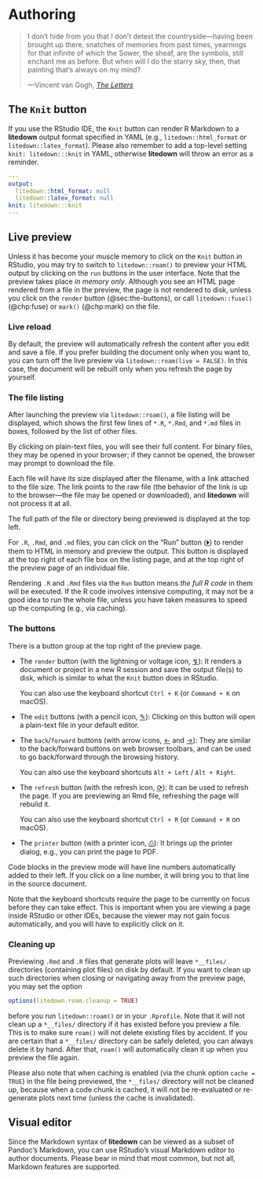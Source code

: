 # Authoring

::: epigraph
> I don’t hide from you that I don’t detest the countryside—having been brought
> up there, snatches of memories from past times, yearnings for that infinite of
> which the Sower, the sheaf, are the symbols, still enchant me as before. But
> when will I do the starry sky, then, that painting that’s always on my mind?
>
> ---Vincent van Gogh, [*The
> Letters*](https://vangoghletters.org/vg/letters/let628/letter.html)
:::

## The `Knit` button {#sec:knit-button}

If you use the RStudio IDE, the `Knit` button can render R Markdown to a
**litedown** output format specified in YAML (e.g., `litedown::html_format` or
`litedown::latex_format`). Please also remember to add a top-level setting
`knit: litedown:::knit` in YAML, otherwise **litedown** will throw an error as a
reminder.

``` yaml
---
output:
  litedown::html_format: null
  litedown::latex_format: null
knit: litedown:::knit
---
```

## Live preview

Unless it has become your muscle memory to click on the `Knit` button in
RStudio, you may try to switch to `litedown::roam()` to preview your HTML output
by clicking on the `run` buttons in the user interface. Note that the preview
takes place *in memory only*. Although you see an HTML page rendered from a file
in the preview, the page is not rendered to disk, unless you click on the
`render` button (@sec:the-buttons), or call `litedown::fuse()` (@chp:fuse) or
`mark()` (@chp:mark) on the file.

### Live reload

By default, the preview will automatically refresh the content after you edit
and save a file. If you prefer building the document only when you want to, you
can turn off the live preview via `litedown::roam(live = FALSE)`. In this case,
the document will be rebuilt only when you refresh the page by yourself.

### The file listing

After launching the preview via `litedown::roam()`, a file listing will be
displayed, which shows the first few lines of `*.R`, `*.Rmd`, and `*.md` files
in boxes, followed by the list of other files.

By clicking on plain-text files, you will see their full content. For binary
files, they may be opened in your browser; if they cannot be opened, the browser
may prompt to download the file.

Each file will have its size displayed after the filename, with a link attached
to the file size. The link points to the raw file (the behavior of the link is
up to the browser—the file may be opened or downloaded), and **litedown** will
not process it at all.

The full path of the file or directory being previewed is displayed at the top
left.

For `.R`, `.Rmd`, and `.md` files, you can click on the "Run" button
([⏵](){.larger}) to render them to HTML in memory and preview the output. This
button is displayed at the top right of each file box on the listing page, and
at the top right of the preview page of an individual file.

::: callout-caution
Rendering `.R` and `.Rmd` files via the `Run` button means *the full R code* in
them will be executed. If the R code involves intensive computing, it may not be
a good idea to run the whole file, unless you have taken measures to speed up
the computing (e.g., via caching).
:::

### The buttons

There is a button group at the top right of the preview page.

-   The `render` button (with the lightning or voltage icon, [↯](){.larger}): It
    renders a document or project in a new R session and save the output file(s)
    to disk, which is similar to what the `Knit` button does in RStudio.

    You can also use the keyboard shortcut `Ctrl + K` (or `Command + K` on
    macOS).

-   The `edit` buttons (with a pencil icon, [✎](){.larger}): Clicking on this
    button will open a plain-text file in your default editor.

-   The `back`/`forward` buttons (with arrow icons, [←](){.larger} and
    [→](){.larger}): They are similar to the back/forward buttons on web browser
    toolbars, and can be used to go back/forward through the browsing history.

    You can also use the keyboard shortcuts `Alt + Left` / `Alt + Right`.

-   The `refresh` button (with the refresh icon, [⟳](){.larger}): It can be used
    to refresh the page. If you are previewing an Rmd file, refreshing the page
    will rebuild it.

    You can also use the keyboard shortcut `Ctrl + R` (or `Command + R` on
    macOS).

-   The `printer` button (with a printer icon, [⎙](){.larger}): It brings up the
    printer dialog, e.g., you can print the page to PDF.

Code blocks in the preview mode will have line numbers automatically added to
their left. If you click on a line number, it will bring you to that line in the
source document.

Note that the keyboard shortcuts require the page to be currently on focus
before they can take effect. This is important when you are viewing a page
inside RStudio or other IDEs, because the viewer may not gain focus
automatically, and you will have to explicitly click on it.

### Cleaning up

Previewing `.Rmd` and `.R` files that generate plots will leave `*__files/`
directories (containing plot files) on disk by default. If you want to clean up
such directories when closing or navigating away from the preview page, you may
set the option

``` r
options(litedown.roam.cleanup = TRUE)
```

before you run `litedown::roam()` or in your `.Rprofile`. Note that it will not
clean up a `*__files/` directory if it has existed before you preview a file.
This is to make sure `roam()` will not delete existing files by accident. If you
are certain that a `*__files/` directory can be safely deleted, you can always
delete it by hand. After that, `roam()` will automatically clean it up when you
preview the file again.

Please also note that when caching is enabled (via the chunk option
`cache = TRUE`) in the file being previewed, the `*__files/` directory will not
be cleaned up, because when a code chunk is cached, it will not be re-evaluated
or re-generate plots next time (unless the cache is invalidated).

## Visual editor

Since the Markdown syntax of **litedown** can be viewed as a subset of Pandoc's
Markdown, you can use RStudio's visual Markdown editor to author documents.
Please bear in mind that most common, but not all, Markdown features are
supported.
